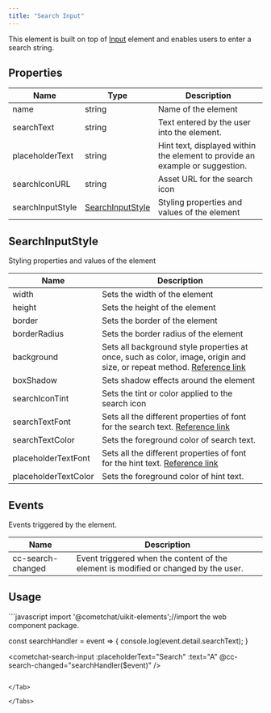 ```yaml
---
title: "Search Input"
---
```


This element is built on top of [Input](/web-elements/input) element and enables users to enter a search string.

## Properties

| Name             | Type                                                                 | Description                                                                  |
| ---------------- | -------------------------------------------------------------------- | ---------------------------------------------------------------------------- |
| name             | string                                                               | Name of the element                                                          |
| searchText       | string                                                               | Text entered by the user into the element.                                   |
| placeholderText  | string                                                               | Hint text, displayed within the element to provide an example or suggestion. |
| searchIconURL    | string                                                               | Asset URL for the search icon                                                |
| searchInputStyle | [SearchInputStyle](/web-elements/search-input#searchinputstyle) | Styling properties and values of the element                                 |

## SearchInputStyle

Styling properties and values of the element

| Name                 | Description                                                                                                                                                                          |
| -------------------- | ------------------------------------------------------------------------------------------------------------------------------------------------------------------------------------ |
| width                | Sets the width of the element                                                                                                                                                        |
| height               | Sets the height of the element                                                                                                                                                       |
| border               | Sets the border of the element                                                                                                                                                       |
| borderRadius         | Sets the border radius of the element                                                                                                                                                |
| background           | Sets all background style properties at once, such as color, image, origin and size, or repeat method. [Reference link](https://developer.mozilla.org/en-US/docs/Web/CSS/background) |
| boxShadow            | Sets shadow effects around the element                                                                                                                                               |
| searchIconTint       | Sets the tint or color applied to the search icon                                                                                                                                    |
| searchTextFont       | Sets all the different properties of font for the search text. [Reference link](https://developer.mozilla.org/en-US/docs/Web/CSS/font)                                               |
| searchTextColor      | Sets the foreground color of search text.                                                                                                                                            |
| placeholderTextFont  | Sets all the different properties of font for the hint text. [Reference link](https://developer.mozilla.org/en-US/docs/Web/CSS/font)                                                 |
| placeholderTextColor | Sets the foreground color of hint text.                                                                                                                                              |

## Events

Events triggered by the element.

| Name              | Description                                                                         |
| ----------------- | ----------------------------------------------------------------------------------- |
| cc-search-changed | Event triggered when the content of the element is modified or changed by the user. |

## Usage

<Tabs>
<Tab title="JavaScript">
```javascript
import '@cometchat/uikit-elements';//import the web component package.

const searchHandler = event => {
  console.log(event.detail.searchText);
}

<cometchat-search-input 
:placeholderText="Search" 
:text="A" 
@cc-search-changed="searchHandler($event)"  />
```

</Tab>

</Tabs>
